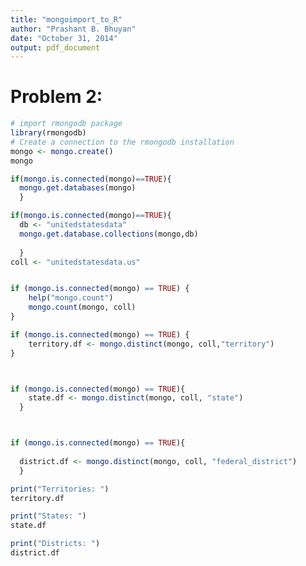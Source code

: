 ```yaml
---
title: "mongoimport_to_R"
author: "Prashant B. Bhuyan"
date: "October 31, 2014"
output: pdf_document
---
```



# Problem 2: 



```r
# import rmongodb package
library(rmongodb)
# Create a connection to the rmongodb installation
mongo <- mongo.create()
mongo

if(mongo.is.connected(mongo)==TRUE){
  mongo.get.databases(mongo)
  }

if(mongo.is.connected(mongo)==TRUE){
  db <- "unitedstatesdata"
  mongo.get.database.collections(mongo,db)
  
  }
coll <- "unitedstatesdata.us"


if (mongo.is.connected(mongo) == TRUE) {
    help("mongo.count")
    mongo.count(mongo, coll)
}

if (mongo.is.connected(mongo) == TRUE) {
    territory.df <- mongo.distinct(mongo, coll,"territory")
}



if (mongo.is.connected(mongo) == TRUE){
    state.df <- mongo.distinct(mongo, coll, "state")
  }



if (mongo.is.connected(mongo) == TRUE){
  
  district.df <- mongo.distinct(mongo, coll, "federal_district")
  }

print("Territories: ")
territory.df

print("States: ")
state.df

print("Districts: ")
district.df



```